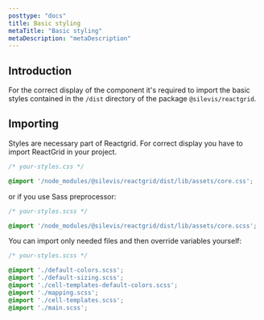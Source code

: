 ```yaml
---
posttype: "docs"
title: Basic styling
metaTitle: "Basic styling"
metaDescription: "metaDescription"
---
```


## Introduction

For the correct display of the component it's required to import the basic styles contained in the `/dist` directory of the package `@silevis/reactgrid`.

## Importing

Styles are necessary part of Reactgrid. For correct display you have to import ReactGrid in your project.

```css
/* your-styles.css */

@import '/node_modules/@silevis/reactgrid/dist/lib/assets/core.css';
```

or if you use Sass preprocessor:

```scss
/* your-styles.scss */

@import '/node_modules/@silevis/reactgrid/dist/lib/assets/core.scss';
```

You can import only needed files and then override variables yourself:

```scss
/* your-styles.scss */

@import './default-colors.scss';
@import './default-sizing.scss';
@import './cell-templates-default-colors.scss';
@import './mapping.scss';
@import './cell-templates.scss';
@import './main.scss';
```